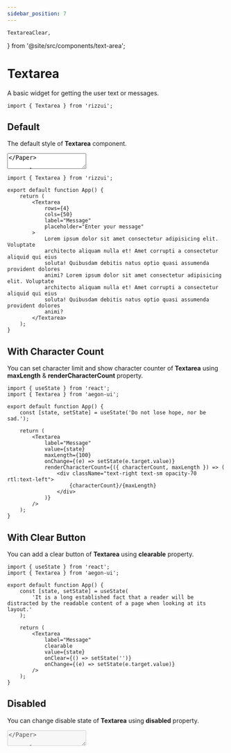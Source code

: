 ```yaml
---
sidebar_position: 7
---
```


	TextareaClear,
} from '@site/src/components/text-area';

# Textarea

A basic widget for getting the user text or messages.

```tsx
import { Textarea } from 'rizzui';
```

<div className="mb-28" />

## Default

The default style of **Textarea** component.

<Paper className="text-gray-1000 block">
	<Textarea label="Message" placeholder="Write you message..." />
</Paper>

```tsx
import { Textarea } from 'rizzui';

export default function App() {
	return <Textarea label="Message" placeholder="Write you message..." />;
}
```

<div className="mb-16" />

## Variants

You can change the style of **Textarea** using [**variant**](#textarea-variants) property.

<Paper className="grid grid-cols-1 sm:grid-cols-2 gap-4">
	<Textarea label="Active" variant="active" placeholder="Enter your message" />
	<Textarea label="Flat" variant="flat" placeholder="Enter your message" />
	<Textarea
		label="Outline"
		variant="outline"
		placeholder="Enter your message"
	/>
	<Textarea label="Text" variant="text" placeholder="Enter your message" />
</Paper>

```tsx
import { Textarea } from 'rizzui';

export default function App() {
	return (
		<>
			<Textarea
				label="Active"
				variant="active"
				placeholder="Enter your message"
			/>
			<Textarea label="Flat" variant="flat" placeholder="Enter your message" />
			<Textarea
				label="Outline"
				variant="outline"
				placeholder="Enter your message"
			/>
			<Textarea label="Text" variant="text" placeholder="Enter your message" />
		</>
	);
}
```

<div className="mb-16" />

## Sizes

You can change the style of **Textarea** using [**size**](#textarea-sizes) property.

<Paper className="gap-4 flex-row flex-wrap justify-start items-start">
	<Textarea label="Small" placeholder="Enter your message" size="sm" />
	<Textarea label="Default" placeholder="Enter your message" />
	<Textarea label="Large" placeholder="Enter your message" size="lg" />
	<Textarea label="Extra Large" placeholder="Enter your message" size="xl" />
</Paper>

```tsx
import { Textarea } from 'rizzui';

export default function App() {
	return (
		<>
			<Textarea label="Small" placeholder="Enter your message" size="sm" />
			<Textarea label="Default" placeholder="Enter your message" />
			<Textarea label="Large" placeholder="Enter your message" size="lg" />
			<Textarea
				label="Extra Large"
				placeholder="Enter your message"
				size="xl"
			/>
		</>
	);
}
```

<div className="mb-16" />

## Rounded

You can change the style of **Textarea** using [**rounded**](#textarea-rounded) property.

<Paper className="gap-4 flex-row flex-wrap justify-start items-start">
	<Textarea
		label="Rounded Small"
		placeholder="Enter your message"
		rounded="sm"
	/>
	<Textarea label="Rounded Default" placeholder="Enter your message" />
	<Textarea
		label="Rounded Large"
		placeholder="Enter your message"
		rounded="lg"
	/>
	<Textarea
		label="Rounded Extra Large"
		placeholder="Enter your message"
		rounded="xl"
	/>
	<Textarea
		label="Rounded None"
		placeholder="Enter your message"
		rounded="none"
	/>
</Paper>

```tsx
import { Textarea } from 'rizzui';

export default function App() {
	return (
		<>
			<Textarea
				label="Rounded Small"
				placeholder="Enter your message"
				rounded="sm"
			/>
			<Textarea label="Rounded Default" placeholder="Enter your message" />
			<Textarea
				label="Rounded Large"
				placeholder="Enter your message"
				rounded="lg"
			/>
			<Textarea
				label="Rounded Extra Large"
				placeholder="Enter your message"
				rounded="xl"
			/>
			<Textarea
				label="Rounded None"
				placeholder="Enter your message"
				rounded="none"
			/>
		</>
	);
}
```

<div className="mb-16" />

## Colors

You can change the style of **Textarea** using [**color**](#textarea-colors) property.

<Paper className="gap-4 flex-row flex-wrap justify-start items-start">
	<Textarea label="Default" variant="flat" placeholder="Enter your message" />
	<Textarea
		label="Primary"
		variant="flat"
		placeholder="Enter your message"
		color="primary"
	/>
	<Textarea
		label="Secondary"
		variant="flat"
		placeholder="Enter your message"
		color="secondary"
	/>
	<Textarea
		label="Danger"
		variant="flat"
		placeholder="Enter your message"
		color="danger"
	/>
	<Textarea
		label="Info"
		variant="flat"
		placeholder="Enter your message"
		color="info"
	/>
	<Textarea
		label="Success"
		variant="flat"
		placeholder="Enter your message"
		color="success"
	/>
	<Textarea
		label="Warning"
		variant="flat"
		placeholder="Enter your message"
		color="warning"
	/>
</Paper>

```tsx
import { Textarea } from 'rizzui';

export default function App() {
	return (
		<>
			<Textarea
				label="Default"
				variant="flat"
				placeholder="Enter your message"
			/>
			<Textarea
				label="Primary"
				variant="flat"
				placeholder="Enter your message"
				color="primary"
			/>
			<Textarea
				label="Secondary"
				variant="flat"
				placeholder="Enter your message"
				color="secondary"
			/>
			<Textarea
				label="Danger"
				variant="flat"
				placeholder="Enter your message"
				color="danger"
			/>
			<Textarea
				label="Info"
				variant="flat"
				placeholder="Enter your message"
				color="info"
			/>
			<Textarea
				label="Success"
				variant="flat"
				placeholder="Enter your message"
				color="success"
			/>
			<Textarea
				label="Warning"
				variant="flat"
				placeholder="Enter your message"
				color="warning"
			/>
		</>
	);
}
```

<div className="mb-16" />

## With Custom Rows & Cols

You can change rows and cols of **Textarea** using **rows** & **cols** property.

<Paper className="block">
	<Textarea
		rows={4}
		cols={50}
		label="Message"
		placeholder="Enter your message"
		textareaClassName="overflow-y-auto"
	>
		Lorem ipsum dolor sit amet consectetur adipisicing elit. Voluptate
		architecto aliquam nulla et! Amet corrupti a consectetur aliquid qui eius
		soluta! Quibusdam debitis natus optio quasi assumenda provident dolores
		animi? Lorem ipsum dolor sit amet consectetur adipisicing elit. Voluptate
		architecto aliquam nulla et! Amet corrupti a consectetur aliquid qui eius
		soluta! Quibusdam debitis natus optio quasi assumenda provident dolores
		animi?
	</Textarea>
</Paper>

```tsx
import { Textarea } from 'rizzui';

export default function App() {
	return (
		<Textarea
			rows={4}
			cols={50}
			label="Message"
			placeholder="Enter your message"
		>
			Lorem ipsum dolor sit amet consectetur adipisicing elit. Voluptate
			architecto aliquam nulla et! Amet corrupti a consectetur aliquid qui eius
			soluta! Quibusdam debitis natus optio quasi assumenda provident dolores
			animi? Lorem ipsum dolor sit amet consectetur adipisicing elit. Voluptate
			architecto aliquam nulla et! Amet corrupti a consectetur aliquid qui eius
			soluta! Quibusdam debitis natus optio quasi assumenda provident dolores
			animi?
		</Textarea>
	);
}
```

<div className="mb-16" />

## With Character Count

You can set character limit and show character counter of **Textarea** using **maxLength** & **renderCharacterCount** property.

<Paper className="block">
	<TextareaCharacterCount />
</Paper>

```tsx
import { useState } from 'react';
import { Textarea } from 'aegon-ui';

export default function App() {
	const [state, setState] = useState('Do not lose hope, nor be sad.');

	return (
		<Textarea
			label="Message"
			value={state}
			maxLength={100}
			onChange={(e) => setState(e.target.value)}
			renderCharacterCount={({ characterCount, maxLength }) => (
				<div className="text-right text-sm opacity-70 rtl:text-left">
					{characterCount}/{maxLength}
				</div>
			)}
		/>
	);
}
```

<div className="mb-16" />

## With Clear Button

You can add a clear button of **Textarea** using **clearable** property.

<Paper className="block">
	<TextareaClear />
</Paper>

```tsx
import { useState } from 'react';
import { Textarea } from 'aegon-ui';

export default function App() {
	const [state, setState] = useState(
		'It is a long established fact that a reader will be distracted by the readable content of a page when looking at its layout.'
	);

	return (
		<Textarea
			label="Message"
			clearable
			value={state}
			onClear={() => setState('')}
			onChange={(e) => setState(e.target.value)}
		/>
	);
}
```

<div className="mb-16" />

## Disabled

You can change disable state of **Textarea** using **disabled** property.

<Paper className="block">
	<Textarea disabled label="Message" placeholder="Enter your message" />
</Paper>

```tsx
import { Textarea } from 'rizzui';

export default function App() {
	return <Textarea disabled label="Message" placeholder="Enter your message" />;
}
```

<div className="mb-16" />

## With Helper Text

You can add helper text to **Textarea** using **helperText** property.

<Paper className="block">
	<Textarea
		label="Message"
		placeholder="Enter your message"
		helperText="This is helper text."
	/>
</Paper>

```tsx
import { Textarea } from 'rizzui';

export default function App() {
	return (
		<Textarea
			label="Message"
			placeholder="Enter your message"
			helperText="This is helper text."
		/>
	);
}
```

<div className="mb-16" />

## With Error Message

You can show the validation error message using **error** property.

<Paper className="block">
	<Textarea
		label="Message"
		error="This field is required"
		placeholder="Enter your message"
	/>
</Paper>

```tsx
import { Textarea } from 'rizzui';

export default function App() {
	return (
		<Textarea
			label="Message"
			error="This field is required"
			placeholder="Enter your message"
		/>
	);
}
```

<div className="mb-20" />

## APIs

<hr />

<div className="mb-10" />

### Textarea Props

Here is the API documentation of the Textarea component. And the rest of the props are the same as the original html textarea field. You can use props like **disabled**, **placeholder**, **rows**, **cols**, **maxLength** etc.

<div className="overflow-x-auto">

|        Props         |                               Type                               |                                Description                                |   Default   |
| :------------------: | :--------------------------------------------------------------: | :-----------------------------------------------------------------------: | :---------: |
|        label         |                           `ReactNode`                            |                              Set field label                              |    \_ \_    |
|     placeholder      |                             `string`                             |                                                                           |    \_ \_    |
|       children       |                           `ReactNode`                            |                         Default value in textarea                         |    \_ \_    |
|       variant        |              [TextareaVariants](#textarea-variants)              |                    The variants of the component are:                     | `"outline"` |
|         size         |                 [TextareaSizes](#textarea-sizes)                 | The size of the component. "sm" is equivalent to the dense input styling. | `"DEFAULT"` |
|       rounded        |               [TextareaRounded](#textarea-rounded)               |                         The rounded variants are:                         | `"DEFAULT"` |
|        color         |                [TextareaColors](#textarea-colors)                |                           Change textarea color                           | `"DEFAULT"` |
|       disabled       |                            `boolean`                             |                     Whether the textarea is disabled                      |    \_ \_    |
|      autoFocus       |                            `boolean`                             |                                                                           |    \_ \_    |
|         form         |                             `string`                             |                                                                           |    \_ \_    |
|         name         |                             `string`                             |                                                                           |    \_ \_    |
|        value         |                [TextareaValues](#textarea-values)                |                                                                           |    \_ \_    |
|       onChange       |              [TextareaOnchange](#textarea-onchange)              |                                                                           |    \_ \_    |
|         key          |                           `key` `null`                           |                                                                           |    \_ \_    |
|        error         |                             `string`                             |                    Show error message using this prop                     |    \_ \_    |
|      helperText      |                           `ReactNode`                            |         Add helper text. It could be string or a React component          |    \_ \_    |
|   helperClassName    |                             `string`                             |        This prop allows you to customize the helper message style         |    \_ \_    |
|    errorClassName    |                             `string`                             |         This prop allows you to customize the error message style         |    \_ \_    |
|     autoComplete     |                             `string`                             |                                                                           |    \_ \_    |
|      maxLength       |                             `number`                             |                    Set custom max length of character                     |    \_ \_    |
|      minLength       |                             `number`                             |                                                                           |    \_ \_    |
|       readOnly       |                            `boolean`                             |                                                                           |    \_ \_    |
|       required       |                            `boolean`                             |                                                                           |    \_ \_    |
|      clearable       |                            `boolean`                             |                           add clearable option                            |    \_ \_    |
|       onClear        |               [TextareaOnclear](#textarea-onclear)               |                                clear event                                |    \_ \_    |
|    labelClassName    |                             `string`                             |   Use labelClassName prop to do some addition style for the field label   |    \_ \_    |
|         cols         |                             `number`                             |                              Set custom cols                              |    \_ \_    |
|         rows         |                             `number`                             |                              Set custom rows                              |     `5`     |
|  textareaClassName   |                             `string`                             |            Add custom classes for the input filed extra style             |    \_ \_    |
| renderCharacterCount | [TextareaRenderCharacterCount](#textarea-render-character-count) |                It is the password visibility toggle icon.                 |    \_ \_    |
|       dirName        |                             `string`                             |                                                                           |    \_ \_    |
|         wrap         |                             `string`                             |                                                                           |    \_ \_    |
|         ref          |                    `Ref<HTMLTextAreaElement>`                    |                                                                           |    \_ \_    |

</div>

<div className="mb-10" />

### Textarea Variants

```ts
type TextareaVariants = 'flat' | 'outline' | 'text' | 'active';
```

<div className="mb-10" />

### Textarea Sizes

```ts
type TextareaSizes = 'sm' | 'DEFAULT' | 'lg' | 'xl';
```

<div className="mb-10" />

### Textarea Rounded

```ts
type TextareaRounded = 'sm' | 'DEFAULT' | 'lg' | 'xl' | 'none';
```

<div className="mb-10" />

### Textarea Colors

```ts
type TextareaColors =
	| 'DEFAULT'
	| 'primary'
	| 'secondary'
	| 'danger'
	| 'info'
	| 'success'
	| 'warning';
```

<div className="mb-10" />

### Textarea Values

```ts
type TextareaValues = 'string' | 'number' | 'readonly string[]';
```

<div className="mb-10" />

### Textarea onChange

```ts
type TextareaOnchange = ChangeEventHandler<HTMLTextAreaElement>;
```

<div className="mb-10" />

### Textarea onClear

```ts
type TextareaOnclear = (event: MouseEvent<Element, MouseEvent>) => void;
```

<div className="mb-10" />

### Textarea Render Character Count

```ts
type TextareaRenderCharacterCount =
	| (({
			characterCount,
			maxLength,
	  }: {
			characterCount?: number;
			maxLength?: number;
	  }) => ReactNode)
	| undefined;
```
